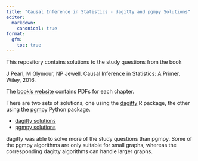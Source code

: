 ```yaml
---
title: "Causal Inference in Statistics - dagitty and pgmpy Solutions"
editor:
  markdown: 
    canonical: true
format:
  gfm:
    toc: true
---
```


This repository contains solutions to the study questions from the book

J Pearl, M Glymour, NP Jewell. Causal Inference in Statistics: A Primer. Wiley, 2016.

The [book's website](http://bayes.cs.ucla.edu/PRIMER/) contains PDFs for each chapter.

There are two sets of solutions, one using the [dagitty](https://cran.r-project.org/web/packages/dagitty/) R package, the other using the [pgmpy](https://pgmpy.org/) Python package.

-   [dagitty solutions](solutions_dagitty.md)
-   [pgmpy solutions](solutions_pgmpy.ipynb)

dagitty was able to solve more of the study questions than pgmpy. Some of the pgmpy algorithms are only suitable for small graphs, whereas the corresponding dagitty algorithms can handle larger graphs.
